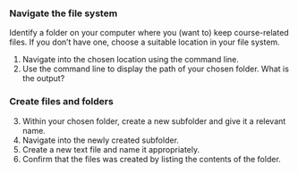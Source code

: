 ### Navigate the file system

Identify a folder on your computer where you (want to) keep course-related files.
If you don't have one, choose a suitable location in your file system.

1. Navigate into the chosen location using the command line.
2. Use the command line to display the path of your chosen folder.
What is the output?

### Create files and folders

3. Within your chosen folder, create a new subfolder and give it a relevant name.
4. Navigate into the newly created subfolder.
5. Create a new text file and name it appropriately.
6. Confirm that the files was created by listing the contents of the folder.
